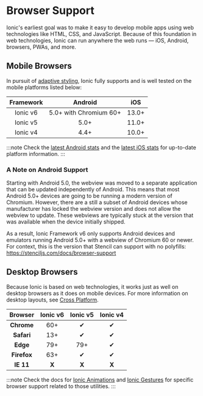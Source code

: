 # Browser Support

Ionic's earliest goal was to make it easy to develop mobile apps using web technologies like HTML, CSS, and JavaScript. Because of this foundation in web technologies, Ionic can run anywhere the web runs — iOS, Android, browsers, PWAs, and more.


## Mobile Browsers

In pursuit of [adaptive styling](../core-concepts/fundamentals.md#adaptive-styling), Ionic fully supports and is well tested on the mobile platforms listed below:

| Framework     | Android                | iOS   |
|:-------------:|:----------------------:|:-----:|
| Ionic v6      | 5.0+ with Chromium 60+ | 13.0+ |
| Ionic v5      | 5.0+                   | 11.0+ |
| Ionic v4      | 4.4+                   | 10.0+ |

:::note
Check the [latest Android stats](https://developer.android.com/about/dashboards/) and the [latest iOS stats](https://developer.apple.com/support/app-store/) for up-to-date platform information.
:::

### A Note on Android Support

Starting with Android 5.0, the webview was moved to a separate application that can be updated independently of Android. This means that most Android 5.0+ devices are going to be running a modern version of Chromium. However, there are a still a subset of Android devices whose manufacturer has locked the webview version and does not allow the webview to update. These webviews are typically stuck at the version that was available when the device initially shipped.

As a result, Ionic Framework v6 only supports Android devices and emulators running Android 5.0+ with a webview of Chromium 60 or newer. For context, this is the version that Stencil can support with no polyfills: https://stenciljs.com/docs/browser-support


## Desktop Browsers

Because Ionic is based on web technologies, it works just as well on desktop browsers as it does on mobile devices. For more information on desktop layouts, see [Cross Platform](../core-concepts/cross-platform.md#desktop).


| Browser     | Ionic v6 | Ionic v5 | Ionic v4 |
|:-----------:|:--------:|:--------:|:--------:|
| **Chrome**  | 60+      | ✔        | ✔        |
| **Safari**  | 13+      | ✔        | ✔        |
| **Edge**    | 79+      | 79+      | ✔        |
| **Firefox** | 63+      | ✔        | ✔        |
| **IE 11**   | **X**    | **X**    | **X**    |



:::note
Check the docs for [Ionic Animations](../utilities/animations.md#browser-support) and [Ionic Gestures](../utilities/gestures.md#browser-support) for specific browser support related to those utilities.
:::
